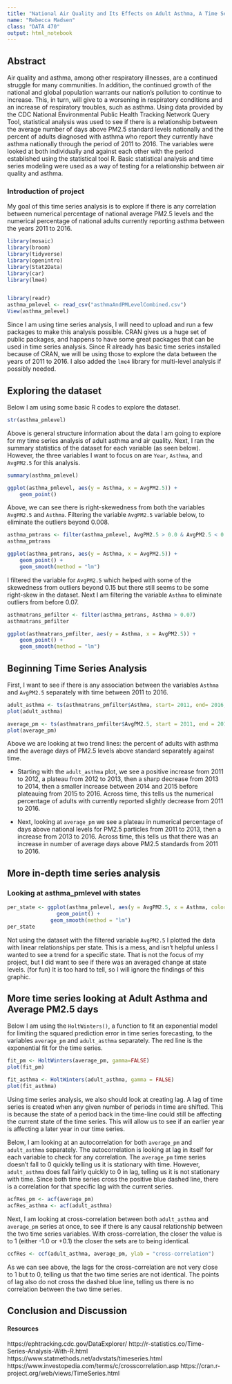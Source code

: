 ```yaml
---
title: "National Air Quality and Its Effects on Adult Asthma, A Time Series Analysis"
name: "Rebecca Madsen"
class: "DATA 470"
output: html_notebook
---
```


## Abstract

Air quality and asthma, among other respiratory illnesses, are a continued struggle for many communities. In addition, the continued growth of the national and global population warrants our nation's pollution to continue to increase. This, in turn, will give to a worsening in respiratory conditions and an increase of respiratory troubles, such as asthma. Using data provided by the CDC National Environmental Public Health Tracking Network Query Tool, statistical analysis was used to see if there is a relationship between the average number of days above PM2.5 standard levels nationally and the percent of adults diagnosed with asthma who report they currently have asthma nationally through the period of 2011 to 2016. The variables were looked at both individually and against each other with the period established using the statistical tool R. Basic statistical analysis and time series modeling were used as a way of testing for a relationship between air quality and asthma. 

### Introduction of project

My goal of this time series analysis is to explore if there is any correlation between numerical percentage of national average PM2.5 levels and the numerical percentage of national adults currently reporting asthma between the years 2011 to 2016.

```r
library(mosaic)
library(broom)
library(tidyverse)
library(openintro)
library(Stat2Data)
library(car)
library(lme4)


library(readr)
asthma_pmlevel <- read_csv("asthmaAndPMLevelCombined.csv")
View(asthma_pmlevel)
```


Since I am using time series analysis, I will need to upload and run a few packages to make this analysis possible. CRAN gives us a huge set of public packages, and happens to have some great packages that can be used in time series analysis. Since R already has basic time series installed because of CRAN, we will be using those to explore the data between the years of 2011 to 2016. I also added the `lme4` library for multi-level analysis if possibly needed.

## Exploring the dataset

Below I am using some basic R codes to explore the dataset.

```r
str(asthma_pmlevel)
```


Above is general structure information about the data I am going to explore for my time series analysis of adult asthma and air quality. Next, I ran the summary statistics of the dataset for each variable (as seen below). However, the three variables I want to focus on are `Year`, `Asthma`, and `AvgPM2.5` for this analysis. 

```r
summary(asthma_pmlevel)
```

```r
ggplot(asthma_pmlevel, aes(y = Asthma, x = AvgPM2.5)) +
    geom_point()
```

Above, we can see there is right-skewedness from both the variables `AvgPM2.5` and `Asthma`. Filtering the variable `AvgPM2.5` variable below, to eliminate the outliers beyond 0.008.

```r
asthma_pmtrans <- filter(asthma_pmlevel, AvgPM2.5 > 0.0 & AvgPM2.5 < 0.08)
asthma_pmtrans
```

```r
ggplot(asthma_pmtrans, aes(y = Asthma, x = AvgPM2.5)) +
    geom_point() +
    geom_smooth(method = "lm")
```

I filtered the variable for `AvgPM2.5` which helped with some of the skewedness from outliers beyond 0.15 but there still seems to be some right-skew in the dataset. Next I am filtering the variable `Asthma` to eliminate outliers from before 0.07.

```r
asthmatrans_pmfilter <- filter(asthma_pmtrans, Asthma > 0.07)
asthmatrans_pmfilter
```

```r
ggplot(asthmatrans_pmfilter, aes(y = Asthma, x = AvgPM2.5)) +
    geom_point() +
    geom_smooth(method = "lm")
```


## Beginning Time Series Analysis

First, I want to see if there is any association between the variables `Asthma` and `AvgPM2.5` separately with time between 2011 to 2016. 

```r
adult_asthma <- ts(asthmatrans_pmfilter$Asthma, start= 2011, end= 2016, frequency= 1)
plot(adult_asthma)

average_pm <- ts(asthmatrans_pmfilter$AvgPM2.5, start = 2011, end = 2016, frequency = 1)
plot(average_pm)
```
Above we are looking at two trend lines: the percent of adults with asthma and the average days of PM2.5 levels above standard separately against time. 

* Starting with the `adult_asthma` plot, we see a positive increase from 2011 to 2012, a plateau from 2012 to 2013, then a sharp decrease from 2013 to 2014, then a smaller increase between 2014 and 2015 before plateauing from 2015 to 2016. Across time, this tells us the numerical percentage of adults with currently reported slightly decrease from 2011 to 2016.

* Next, looking at `average_pm` we see a plateau in numerical percentage of days above national levels for PM2.5 particles from 2011 to 2013, then a increase from 2013 to 2016. Across time, this tells us that there was an increase in number of average days above PM2.5 standards from 2011 to 2016. 

## More in-depth time series analysis


### Looking at asthma_pmlevel with states

```r
per_state <- ggplot(asthma_pmlevel, aes(y = AvgPM2.5, x = Asthma, color = State)) +
                geom_point() +
              geom_smooth(method = "lm")
per_state
```
Not using the dataset with the filtered variable `AvgPM2.5` I plotted the data with linear relationships per state. This is a mess, and isn't helpful unless I wanted to see a trend for a specific state. That is not the focus of my project, but I did want to see if there was an averaged change at state levels. (for fun) It is too hard to tell, so I will ignore the findings of this graphic.


## More time series looking at Adult Asthma and Average PM2.5 days

Below I am using the `HoltWinters()`, a function to fit an exponential model for limiting the squared prediction error in time series forecasting, to the variables `average_pm` and `adult_asthma` separately. The red line is the exponential fit for the time series.

```r
fit_pm <- HoltWinters(average_pm, gamma=FALSE)
plot(fit_pm)

fit_asthma <- HoltWinters(adult_asthma, gamma = FALSE)
plot(fit_asthma)
```

Using time series analysis, we also should look at creating lag. A lag of time series is created when any given number of periods in time are shifted. This is because the state of a period back in the time-line could still be affecting the current state of the time series. This will allow us to see if an earlier year is affecting a later year in our time series.

Below, I am looking at an autocorrelation for both `average_pm` and `adult_asthma` separately. The autocorrelation is looking at lag in itself for each variable to check for any correlation. The `average_pm` time series doesn't fall to 0 quickly telling us it is stationary with time. However, `adult_asthma` does fall fairly quickly to 0 in lag, telling us it is not stationary with time. Since both time series cross the positive blue dashed line, there is a correlation for that specific lag with the current series.

```r
acfRes_pm <- acf(average_pm)
acfRes_asthma <- acf(adult_asthma)
```

Next, I am looking at cross-correlation between both `adult_asthma` and `average_pm` series at once, to see if there is any causal relationship between the two time series variables. With cross-correlation, the closer the value is to 1 (either -1.0 or +0.1) the closer the sets are to being identical.

```r
ccfRes <- ccf(adult_asthma, average_pm, ylab = "cross-correlation")
```

As we can see above, the lags for the cross-correlation are not very close to 1 but to 0, telling us that the two time series are not identical. The points of lag also do not cross the dashed blue line, telling us there is no correlation between the two time series. 

## Conclusion and Discussion



#### Resources

https://ephtracking.cdc.gov/DataExplorer/
http://r-statistics.co/Time-Series-Analysis-With-R.html
https://www.statmethods.net/advstats/timeseries.html
https://www.investopedia.com/terms/c/crosscorrelation.asp
https://cran.r-project.org/web/views/TimeSeries.html

